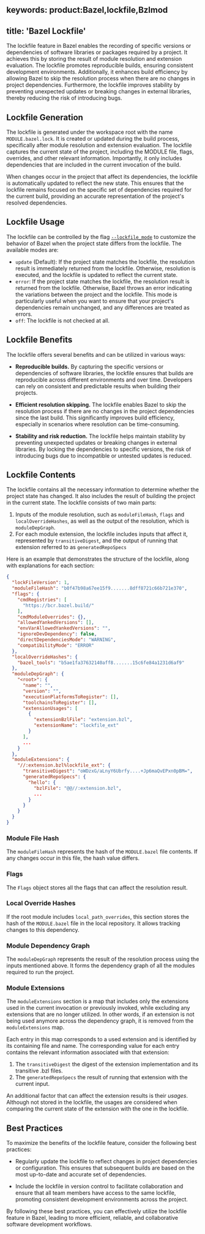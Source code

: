 keywords: product:Bazel,lockfile,Bzlmod
---
title: 'Bazel Lockfile'
---



The lockfile feature in Bazel enables the recording of specific versions or
dependencies of software libraries or packages required by a project. It
achieves this by storing the result of module resolution and extension
evaluation. The lockfile promotes reproducible builds, ensuring consistent
development environments. Additionally, it enhances build efficiency by allowing
Bazel to skip the resolution process when there are no changes in project
dependencies. Furthermore, the lockfile improves stability by preventing
unexpected updates or breaking changes in external libraries, thereby reducing
the risk of introducing bugs.

## Lockfile Generation

The lockfile is generated under the workspace root with the name
`MODULE.bazel.lock`. It is created or updated during the build process,
specifically after module resolution and extension evaluation. The lockfile
captures the current state of the project, including the MODULE file, flags,
overrides, and other relevant information. Importantly, it only includes
dependencies that are included in the current invocation of the build.

When changes occur in the project that affect its dependencies, the lockfile is
automatically updated to reflect the new state. This ensures that the lockfile
remains focused on the specific set of dependencies required for the current
build, providing an accurate representation of the project's resolved
dependencies.

## Lockfile Usage

The lockfile can be controlled by the flag
[`--lockfile_mode`](/reference/command-line-reference#flag--lockfile_mode) to
customize the behavior of Bazel when the project state differs from the
lockfile. The available modes are:

*   `update` (Default): If the project state matches the lockfile, the
    resolution result is immediately returned from the lockfile. Otherwise,
    resolution is executed, and the lockfile is updated to reflect the current
    state.
*   `error`: If the project state matches the lockfile, the resolution result is
    returned from the lockfile. Otherwise, Bazel throws an error indicating the
    variations between the project and the lockfile. This mode is particularly
    useful when you want to ensure that your project's dependencies remain
    unchanged, and any differences are treated as errors.
*   `off`: The lockfile is not checked at all.

## Lockfile Benefits

The lockfile offers several benefits and can be utilized in various ways:

-   **Reproducible builds.** By capturing the specific versions or dependencies
    of software libraries, the lockfile ensures that builds are reproducible
    across different environments and over time. Developers can rely on
    consistent and predictable results when building their projects.

-   **Efficient resolution skipping.** The lockfile enables Bazel to skip the
    resolution process if there are no changes in the project dependencies since
    the last build. This significantly improves build efficiency, especially in
    scenarios where resolution can be time-consuming.

-   **Stability and risk reduction.** The lockfile helps maintain stability by
    preventing unexpected updates or breaking changes in external libraries. By
    locking the dependencies to specific versions, the risk of introducing bugs
    due to incompatible or untested updates is reduced.

## Lockfile Contents

The lockfile contains all the necessary information to determine whether the
project state has changed. It also includes the result of building the project
in the current state. The lockfile consists of two main parts:

1.  Inputs of the module resolution, such as `moduleFileHash`, `flags` and
    `localOverrideHashes`, as well as the output of the resolution, which is
    `moduleDepGraph`.
2.  For each module extension, the lockfile includes inputs that affect it,
    represented by `transitiveDigest`, and the output of running that extension
    referred to as `generatedRepoSpecs`

Here is an example that demonstrates the structure of the lockfile, along with
explanations for each section:

```json
{
  "lockFileVersion": 1,
  "moduleFileHash": "b0f47b98a67ee15f9.......8dff8721c66b721e370",
  "flags": {
    "cmdRegistries": [
      "https://bcr.bazel.build/"
    ],
    "cmdModuleOverrides": {},
    "allowedYankedVersions": [],
    "envVarAllowedYankedVersions": "",
    "ignoreDevDependency": false,
    "directDependenciesMode": "WARNING",
    "compatibilityMode": "ERROR"
  },
  "localOverrideHashes": {
    "bazel_tools": "b5ae1fa37632140aff8.......15c6fe84a1231d6af9"
  },
  "moduleDepGraph": {
    "<root>": {
      "name": "",
      "version": "",
      "executionPlatformsToRegister": [],
      "toolchainsToRegister": [],
      "extensionUsages": [
        {
          "extensionBzlFile": "extension.bzl",
          "extensionName": "lockfile_ext"
        }
      ],
      ...
    }
  },
  "moduleExtensions": {
    "//:extension.bzl%lockfile_ext": {
      "transitiveDigest": "oWDzxG/aLnyY6Ubrfy....+Jp6maQvEPxn0pBM=",
      "generatedRepoSpecs": {
        "hello": {
          "bzlFile": "@@//:extension.bzl",
          ...
        }
      }
    }
  }
}
```

### Module File Hash

The `moduleFileHash` represents the hash of the `MODULE.bazel` file contents. If
any changes occur in this file, the hash value differs.

### Flags

The `Flags` object stores all the flags that can affect the resolution result.

### Local Override Hashes

If the root module includes `local_path_overrides`, this section stores the hash
of the `MODULE.bazel` file in the local repository. It allows tracking changes
to this dependency.

### Module Dependency Graph

The `moduleDepGraph` represents the result of the resolution process using the
inputs mentioned above. It forms the dependency graph of all the modules
required to run the project.

### Module Extensions

The `moduleExtensions` section is a map that includes only the extensions used
in the current invocation or previously invoked, while excluding any extensions
that are no longer utilized. In other words, if an extension is not being used
anymore across the dependency graph, it is removed from the `moduleExtensions`
map.

Each entry in this map corresponds to a used extension and is identified by its
containing file and name. The corresponding value for each entry contains the
relevant information associated with that extension:

1.  The `transitiveDigest` the digest of the extension implementation and its
    transitive .bzl files.
2.  The `generatedRepoSpecs` the result of running that extension with the
    current input.

An additional factor that can affect the extension results is their _usages_.
Although not stored in the lockfile, the usages are considered when comparing
the current state of the extension with the one in the lockfile.

## Best Practices

To maximize the benefits of the lockfile feature, consider the following best
practices:

*   Regularly update the lockfile to reflect changes in project dependencies or
    configuration. This ensures that subsequent builds are based on the most
    up-to-date and accurate set of dependencies.

*   Include the lockfile in version control to facilitate collaboration and
    ensure that all team members have access to the same lockfile, promoting
    consistent development environments across the project.

By following these best practices, you can effectively utilize the lockfile
feature in Bazel, leading to more efficient, reliable, and collaborative
software development workflows.
